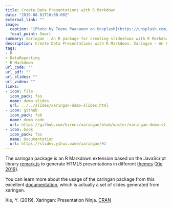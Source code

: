 ```yaml
---
title: Create Data Presentations with R Markdown 
date: "2019-08-01T10:00:00Z"
external_link: ""
image:
  caption: "[Photo by Teemu Paananen on Unsplash](https://unsplash.com/photos/bzdhc5b3Bxs)"
  focal_point: Smart
summary: Xaringan - An R package for creating slideshows with R Markdown.
description: Create Data Presentations with R Markdown. Xaringan - An R package for creating slideshows with R Markdown. 
tags:
- R
- DataReporting
- R Markdown
url_code: ""
url_pdf: ""
url_slides: ""
url_video: ""
links:
- icon: file
  icon_pack: fas
  name: demo slides
  url: ../../slides/xaringan-demo-slides.html
- icon: github
  icon_pack: fab
  name: demo code
  url: https://github.com/kirenz/xaringan/blob/master/xaringan-demo-slides.Rmd
- icon: book
  icon_pack: fas
  name: Documentation
  url: https://slides.yihui.name/xaringan/#1
---
```


The xaringan package is an R Markdown extension based on the JavaScript library [remark.js](https://remarkjs.com) to generate HTML5 presentations in different [themes](https://github.com/yihui/xaringan/tree/master/inst/rmarkdown/templates/xaringan/resources) ([Xie 2019](https://bookdown.org/yihui/rmarkdown/xaringan.html#ref-R-xaringan)).

You can learn more about the usage of the xaringan package from this excellent [documentation](http://slides.yihui.name/xaringan/), which is actually a set of slides generated from xaringan. 

Xie, Y. (2019). Xaringan: Presentation Ninja. [CRAN](https://CRAN.R-project.org/package=xaringan)
